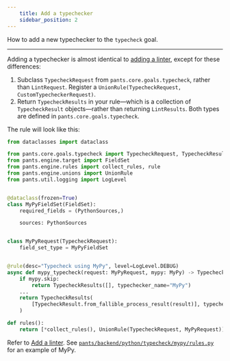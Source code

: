 ```yaml
---
    title: Add a typechecker
    sidebar_position: 2
---
```


How to add a new typechecker to the `typecheck` goal.

---

Adding a typechecker is almost identical to [adding a linter](./add-a-linter.mdx), except for these differences:

1. Subclass `TypecheckRequest` from `pants.core.goals.typecheck`, rather than `LintRequest`. Register a `UnionRule(TypecheckRequest, CustomTypecheckerRequest)`.
2. Return `TypecheckResults` in your rule—which is a collection of `TypecheckResult` objects—rather than returning `LintResults`. Both types are defined in `pants.core.goals.typecheck`.

The rule will look like this:

```python
from dataclasses import dataclass

from pants.core.goals.typecheck import TypecheckRequest, TypecheckResult, TypecheckResults
from pants.engine.target import FieldSet
from pants.engine.rules import collect_rules, rule
from pants.engine.unions import UnionRule
from pants.util.logging import LogLevel


@dataclass(frozen=True)
class MyPyFieldSet(FieldSet):
    required_fields = (PythonSources,)

    sources: PythonSources


class MyPyRequest(TypecheckRequest):
    field_set_type = MyPyFieldSet


@rule(desc="Typecheck using MyPy", level=LogLevel.DEBUG)
async def mypy_typecheck(request: MyPyRequest, mypy: MyPy) -> TypecheckResults:
    if mypy.skip:
        return TypecheckResults([], typechecker_name="MyPy")
    ...
    return TypecheckResults(
        [TypecheckResult.from_fallible_process_result(result)], typechecker_name="MyPy"
    )

def rules():
    return [*collect_rules(), UnionRule(TypecheckRequest, MyPyRequest)]
```

Refer to [Add a linter](./add-a-linter.mdx). See [`pants/backend/python/typecheck/mypy/rules.py`](https://github.com/pantsbuild/pants/blob/master/src/python/pants/backend/python/typecheck/mypy/rules.py) for an example of MyPy.
